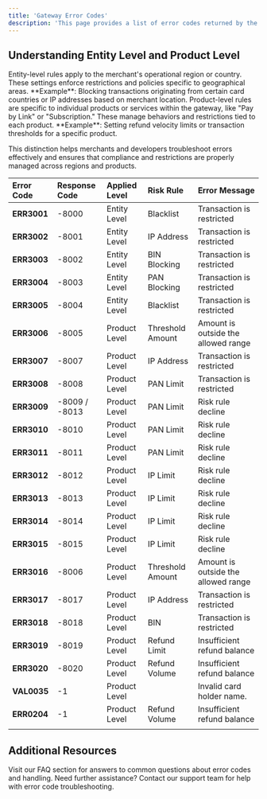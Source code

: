 ```yaml
---
title: 'Gateway Error Codes'
description: 'This page provides a list of error codes returned by the gateway, along with descriptions and suggested actions. Error codes are organized by Entity Level and Product Level to help identify where the error applies.'
---
```


## **Understanding Entity Level and Product Level**

<CardGroup>
  <Card title="Entity Level" icon="map-location-dot">
    Entity-level rules apply to the merchant's operational region or country. These settings enforce restrictions and policies specific to geographical areas.  
    **Example**: Blocking transactions originating from certain card countries or IP addresses based on merchant location.
  </Card>

  <Card title="Product Level" icon="folder-gear">
    Product-level rules are specific to individual products or services within the gateway, like "Pay by Link" or "Subscription." These manage behaviors and restrictions tied to each product.  
    **Example**: Setting refund velocity limits or transaction thresholds for a specific product.
  </Card>
</CardGroup>


This distinction helps merchants and developers troubleshoot errors effectively and ensures that compliance and restrictions are properly managed across regions and products.

| **Error Code** | **Response Code** | **Applied Level** | **Risk Rule**        | **Error Message**                 |
| :------------- | :--------------- | :---------------- | :------------------- | :---------------------------------------- |
| **ERR3001**    | -8000            | Entity Level       | Blacklist            | Transaction is restricted                 |
| **ERR3002**    | -8001            | Entity Level       | IP Address           | Transaction is restricted                 |
| **ERR3003**    | -8002            | Entity Level       | BIN Blocking         | Transaction is restricted                 |
| **ERR3004**    | -8003            | Entity Level       | PAN Blocking         | Transaction is restricted                 |
| **ERR3005**    | -8004            | Entity Level       | Blacklist            | Transaction is restricted                 |
| **ERR3006**    | -8005            | Product Level      | Threshold Amount     | Amount is outside the allowed range       |
| **ERR3007**    | -8007            | Product Level      | IP Address           | Transaction is restricted                 |
| **ERR3008**    | -8008            | Product Level      | PAN Limit            | Transaction is restricted                 |
| **ERR3009**    | -8009 / -8013    | Product Level      | PAN Limit            | Risk rule decline                         |
| **ERR3010**    | -8010            | Product Level      | PAN Limit            | Risk rule decline                         |
| **ERR3011**    | -8011            | Product Level      | PAN Limit            | Risk rule decline                         |
| **ERR3012**    | -8012            | Product Level      | IP Limit             | Risk rule decline                         |
| **ERR3013**    | -8013            | Product Level      | IP Limit             | Risk rule decline                         |
| **ERR3014**    | -8014            | Product Level      | IP Limit             | Risk rule decline                         |
| **ERR3015**    | -8015            | Product Level      | IP Limit             | Risk rule decline                         |
| **ERR3016**    | -8006            | Product Level      | Threshold Amount     | Amount is outside the allowed range       |
| **ERR3017**    | -8017            | Product Level      | IP Address           | Transaction is restricted                 |
| **ERR3018**    | -8018            | Product Level      | BIN                  | Transaction is restricted                 |
| **ERR3019**    | -8019            | Product Level      | Refund Limit         | Insufficient refund balance               |
| **ERR3020**    | -8020            | Product Level      | Refund Volume        | Insufficient refund balance               |
| **VAL0035**    | -1               | Product Level      |                      | Invalid card holder name.                 |
| **ERR0204**    | -1               | Product Level      | Refund Volume        | Insufficient refund balance               |
                                    | 


## **Additional Resources**

<CardGroup>
  <Card title="Frequently Asked Questions" icon="comments-question" href="/support/faqs">
    Visit our FAQ section for answers to common questions about error codes and handling.
  </Card>

  <Card title="Contact Support" icon="life-ring" href="/support/contact">
    Need further assistance? Contact our support team for help with error code troubleshooting.
  </Card>
</CardGroup>